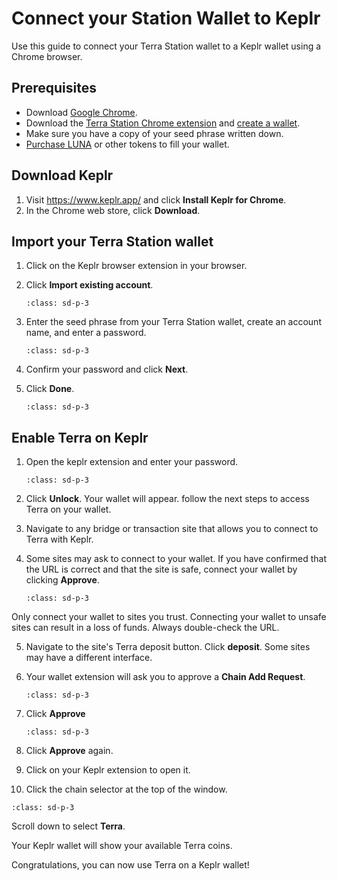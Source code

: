 
# Connect your Station Wallet to Keplr

Use this guide to connect your Terra Station wallet to a Keplr wallet using a Chrome browser.

## Prerequisites

- Download [Google Chrome](https://www.google.com/chrome/).
- Download the [Terra Station Chrome extension](download/terra-station-extension.md) and [create a wallet](download/terra-station-extension.md#create-a-wallet).
- Make sure you have a copy of your seed phrase written down.
- [Purchase LUNA](download/terra-station-extension.md#buy-tokens-from-an-exchange) or other tokens to fill your wallet.

## Download Keplr

1. Visit https://www.keplr.app/ and click **Install Keplr for Chrome**.
2. In the Chrome web store, click **Download**.

## Import your Terra Station wallet

1. Click on the Keplr browser extension in your browser.
2. Click **Import existing account**.

   ```{image} /img/screens/keplr/import.png
   :class: sd-p-3
   ```

3. Enter the seed phrase from your Terra Station wallet, create an account name, and enter a password.

   ```{image} /img/screens/keplr/input.png
   :class: sd-p-3
   ```

4. Confirm your password and click **Next**.

5. Click **Done**.

   ```{image} /img/screens/keplr/done.png
   :class: sd-p-3
   ```

## Enable Terra on Keplr

1. Open the keplr extension and enter your password.

   ```{image} /img/screens/keplr/unlock.png
   :class: sd-p-3
   ```

2. Click **Unlock**. Your wallet will appear. follow the next steps to access Terra on your wallet.

3. Navigate to any bridge or transaction site that allows you to connect to Terra with Keplr.

4. Some sites may ask to connect to your wallet. If you have confirmed that the URL is correct and that the site is safe, connect your wallet by clicking **Approve**.

   ```{image} /img/screens/keplr/connect.png
   :class: sd-p-3
   ```

<Admonition type="caution">

Only connect your wallet to sites you trust. Connecting your wallet to unsafe sites can result in a loss of funds. Always double-check the URL.

</Admonition>

5. Navigate to the site's Terra deposit button. Click **deposit**. Some sites may have a different interface.

6. Your wallet extension will ask you to approve a **Chain Add Request**.

   ```{image} /img/screens/keplr/chain.png
   :class: sd-p-3
   ```

7. Click **Approve**

   ```{image} /img/screens/keplr/approve.png
   :class: sd-p-3
   ```

8. Click **Approve** again.

9. Click on your Keplr extension to open it.

10. Click the chain selector at the top of the window.

```{image} /img/screens/keplr/terra.png
:class: sd-p-3
```

Scroll down to select **Terra**.

Your Keplr wallet will show your available Terra coins.

Congratulations, you can now use Terra on a Keplr wallet!
